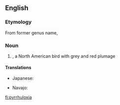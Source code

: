 {{also|Pyrrhuloxia}}
==English==
{{rfi}}
{{wikipedia}}
{{wikispecies|Cardinalis sinuatus}}

===Etymology===
From {{etyl|mul|en}} former genus name, {{term|Pyrrhuloxia||lang=mul}}

===Noun===
{{en-noun}}

# {{taxlink|Cardinalis sinuatus|species|noshow=1}}, a North American bird with grey and red plumage

====Translations====
{{trans-top|''Cardinalis sinuatus''}}
* Japanese: {{t|ja|ムネアカコウカンチョウ|tr=muneaka kōkanchō|sc=Jpan}}
{{trans-mid}}
* Navajo: {{t|nv|tááʼyaʼniiltʼóshiiłbáhígíí}}
{{trans-bottom}}

[[fi:pyrrhuloxia]]
